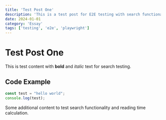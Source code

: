 ```yaml
---
title: 'Test Post One'
description: 'This is a test post for E2E testing with search functionality'
date: 2024-01-01
category: 'Essay'
tags: ['testing', 'e2e', 'playwright']
---
```


# Test Post One

This is test content with **bold** and *italic* text for search testing.

## Code Example
```javascript
const test = "hello world";
console.log(test);
```

Some additional content to test search functionality and reading time calculation.